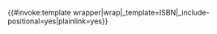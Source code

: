 <includeonly>{{#invoke:template wrapper|wrap|_template=ISBN|_include-positional=yes|plainlink=yes}}</includeonly><noinclude>{{documentation}}<!-- Add categories and interwiki lines to the /doc subpage, not here! --></noinclude>
